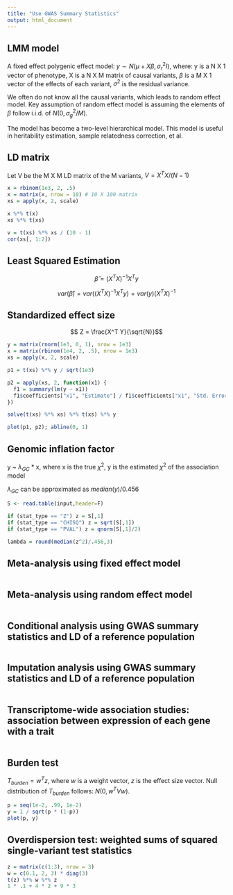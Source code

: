 ```yaml
---
title: "Use GWAS Summary Statistics"
output: html_document
---
```


## LMM model

A fixed effect polygenic effect model: $y \sim N(\mu + X\beta, \sigma_r^2 I)$, where:
y is a N X 1 vector of phenotype, X is a N X M matrix of causal variants, $\beta$ is a M X 1 vector of the effects of each variant, $\sigma^2$ is the residual variance.

We often do not know all the causal variants, which leads to random effect model. 
Key assumption of random effect model is assuming the elements of $\beta$ follow i.i.d. of $N(0, \sigma_g^2/M)$.

The model has become a two-level hierarchical model. This model is useful in heritability estimation, sample relatedness correction, et al.

## LD matrix

Let V be the M X M LD matrix of the M variants, $V = X^TX / (N-1)$

```r
x = rbinom(1e3, 2, .5)
x = matrix(x, nrow = 10) # 10 X 100 matrix
xs = apply(x, 2, scale)

x %*% t(x)
xs %*% t(xs)

v = t(xs) %*% xs / (10 - 1)
cor(xs[, 1:2])
```

## Least Squared Estimation

$$\hat{\beta} = (X^TX)^{-1}X^Ty$$

$$var(\hat{\beta}) = var((X^TX)^{-1}X^Ty) = var(y) (X^TX)^{-1}$$

## Standardized effect size

$$ Z = \frac{X^T Y}{\sqrt{N}}$$
```r
y = matrix(rnorm(1e3, 0, 1), nrow = 1e3)
x = matrix(rbinom(1e4, 2, .5), nrow = 1e3)
xs = apply(x, 2, scale)

p1 = t(xs) %*% y / sqrt(1e3)

p2 = apply(xs, 2, function(x1) {
  f1 = summary(lm(y ~ x1))
  f1$coefficients["x1", "Estimate"] / f1$coefficients["x1", "Std. Error"]
})

solve(t(xs) %*% xs) %*% t(xs) %*% y

plot(p1, p2); abline(0, 1)
```

## Genomic inflation factor 

y ~ $\lambda_{GC}$ * x, where x is the true $\chi^2$, y is the estimated $\chi^2$ of the association model

$\lambda_{GC}$ can be approximated as $median(y) / 0.456$

```r
S <- read.table(input,header=F)

if (stat_type == "Z") z = S[,1]
if (stat_type == "CHISQ") z = sqrt(S[,1])
if (stat_type == "PVAL") z = qnorm(S[,1]/2)

lambda = round(median(z^2)/.456,3)
```

## Meta-analysis using fixed effect model

```r
```

## Meta-analysis using random effect model

```r
```

## Conditional analysis using GWAS summary statistics and LD of a reference population

```r
```

## Imputation analysis using GWAS summary statistics and LD of a reference population

```r
```

## Transcriptome-wide association studies: association between expression of each gene with a trait

```r
```

## Burden test

$T_{burden} = w^T z$, where $w$ is a weight vector, $z$ is the effect size vector. 
Null distribution of $T_{burden}$ follows: $N(0, w^TVw)$.

```r
p = seq(1e-2, .99, 1e-2)
y = 1 / sqrt(p * (1-p))
plot(p, y)
```

## Overdispersion test: weighted sums of squared single-variant test statistics

```r
z = matrix(c(1:3), nrow = 3)
w = c(0.1, 2, 3) * diag(3)
t(z) %*% w %*% z
1 * .1 + 4 * 2 + 9 * 3
```

